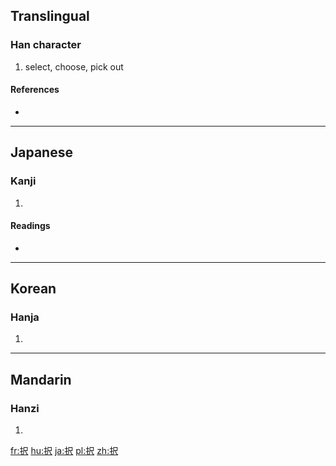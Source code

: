 {{also|擇}}
==Translingual==

===Han character===
{{Han char|rn=64|rad=手|as=04|sn=7|four=|canj=手尸人 (QSO)}}

# select, choose, pick out

====References====
* {{Han ref|kx=0422.121|dkj=11902|dj=0770.100|hdz=31844.061|uh=629E|ud=25246}}

----

==Japanese==

===Kanji===
{{ja-kanji|grade=c|rs=手04}}

# {{defn|lang=ja|sort=手04}}

====Readings====
* {{ja-readings|on=[[たく]] (taku)|kun=[[えらぶ]] (erabu)}}

----

==Korean==

===Hanja===
{{ko-hanja|hangeul=택|eumhun=|rv=taek|mr=t'aek|y=thayk}}

# {{defn|lang=ko|sort=手04}}

----

==Mandarin==

===Hanzi===
{{cmn-hanzi|pin=[[zé]] ([[ze2]]), [[zhuān]] ([[zhuan1]])|wg=tse<sup>2</sup>, chuan<sup>1</sup>}}

# {{defn|lang=cmn|sort=手04}}

[[fr:択]]
[[hu:択]]
[[ja:択]]
[[pl:択]]
[[zh:択]]